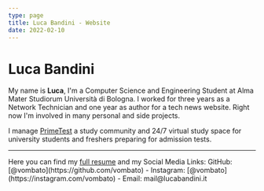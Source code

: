 ```yaml
---
type: page
title: Luca Bandini - Website
date: 2022-02-10
---
```


# Luca Bandini

My name is **Luca**, I'm a Computer Science and Engineering Student at Alma Mater Studiorum Università di Bologna.
I worked for three years as a Network Technician and one year as author for a tech news website.
Right now I'm involved in many personal and side projects.

I manage [PrimeTest](https://primetest.ga) a study community and 24/7 virtual study space for university students and freshers preparing for admission tests.

---

<div>
  Here you can find my <a href="/docs/Resume-LB.pdf">full resume</a> and my Social Media Links:
  GitHub: [@vombato](https://github.com/vombato) - Instagram: [@vombato](https://instagram.com/vombato) - Email: mail@lucabandini.it
</div>
 